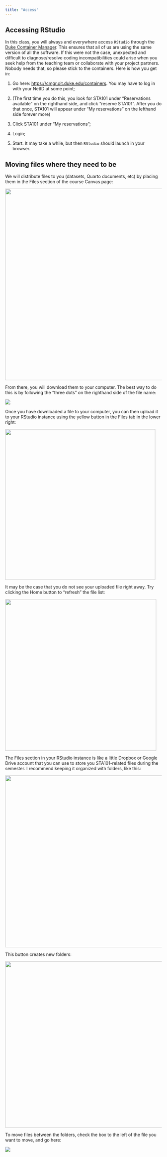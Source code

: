 ```yaml
---
title: "Access"
---
```


## Accessing RStudio

In this class, you will always and everywhere access `RStudio` through the [Duke Container Manager](https://cmgr.oit.duke.edu/containers). This ensures that all of us are using the same version of all the software. If this were not the case, unexpected and difficult to diagnose/resolve coding incompatibilities could arise when you seek help from the teaching team or collaborate with your project partners. Nobody needs that, so please stick to the containers. Here is how you get in:

1.  Go here: <https://cmgr.oit.duke.edu/containers>. You may have to log in with your NetID at some point;

2.  (The first time you do this, you look for STA101 under "Reservations available" on the righthand side, and click "reserve STA101". After you do that once, STA101 will appear under "My reservations" on the lefthand side forever more)

3.  Click STA101 under "My reservations";

4.  Login;

5.  Start. It may take a while, but then `RStudio` should launch in your browser.

## Moving files where they need to be

We will distribute files to you (datasets, Quarto documents, etc) by placing them in the Files section of the course Canvas page:

![](canvas_files.png){width="614"}

From there, you will download them to your computer. The best way to do this is by following the "three dots" on the righthand side of the file name:

![](canvas_download.png)

Once you have downloaded a file to your computer, you can then upload it to your RStudio instance using the yellow button in the Files tab in the lower right:

![](upload.png){width="483"}

It may be the case that you do not see your uploaded file right away. Try clicking the Home button to "refresh" the file list:

![](home.png){width="486"}

The Files section in your RStudio instance is like a little Dropbox or Google Drive account that you can use to store you STA101-related files during the semester. I recommend keeping it organized with folders, like this:

![](organize.png){width="551"}

This button creates new folders:

![](new_folder.png){width="533"}

To move files between the folders, check the box to the left of the file you want to move, and go here:

![](move.png)
